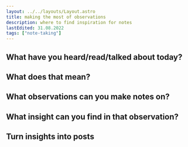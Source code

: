 ```yaml
---
layout: ../../layouts/Layout.astro
title: making the most of observations
description: where to find inspiration for notes
lastEdited: 31.08.2022
tags: ["note-taking"]
---
```


## What have you heard/read/talked about today?

## What does that mean?

## What observations can you make notes on?

## What insight can you find in that observation?

## Turn insights into posts
